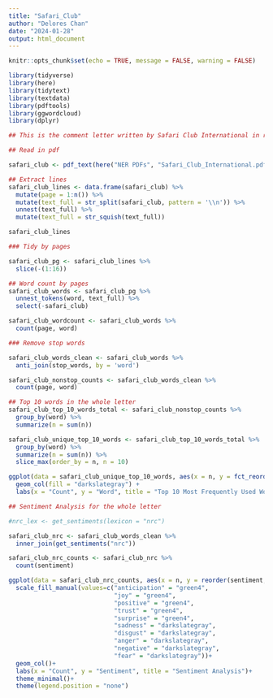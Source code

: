 ```yaml
---
title: "Safari_Club"
author: "Delores Chan"
date: "2024-01-28"
output: html_document
---
```


```r
knitr::opts_chunk$set(echo = TRUE, message = FALSE, warning = FALSE)

library(tidyverse)
library(here)
library(tidytext)
library(textdata)
library(pdftools)
library(ggwordcloud)
library(dplyr)
```

```r
## This is the comment letter written by Safari Club International in regard to the NOI for an updated bison and elk management plan. 

## Read in pdf

safari_club <- pdf_text(here("NER PDFs", "Safari_Club_International.pdf"))

```


```r
## Extract lines
safari_club_lines <- data.frame(safari_club) %>% 
  mutate(page = 1:n()) %>%
  mutate(text_full = str_split(safari_club, pattern = '\\n')) %>% 
  unnest(text_full) %>% 
  mutate(text_full = str_squish(text_full))

safari_club_lines
```


```r
### Tidy by pages

safari_club_pg <- safari_club_lines %>% 
  slice(-(1:16))
```


```r
## Word count by pages
safari_club_words <- safari_club_pg %>% 
  unnest_tokens(word, text_full) %>% 
  select(-safari_club)

safari_club_wordcount <- safari_club_words %>% 
  count(page, word)
```


```r
### Remove stop words

safari_club_words_clean <- safari_club_words %>% 
  anti_join(stop_words, by = 'word')

safari_club_nonstop_counts <- safari_club_words_clean %>% 
  count(page, word)
```


```r
## Top 10 words in the whole letter
safari_club_top_10_words_total <- safari_club_nonstop_counts %>% 
  group_by(word) %>%
  summarize(n = sum(n))

safari_club_unique_top_10_words <- safari_club_top_10_words_total %>%
  group_by(word) %>%
  summarize(n = sum(n)) %>%
  slice_max(order_by = n, n = 10)

ggplot(data = safari_club_unique_top_10_words, aes(x = n, y = fct_reorder(word, n))) +
  geom_col(fill = "darkslategray") +
  labs(x = "Count", y = "Word", title = "Top 10 Most Frequently Used Words")
```



```r
## Sentiment Analysis for the whole letter

#nrc_lex <- get_sentiments(lexicon = "nrc")

safari_club_nrc <- safari_club_words_clean %>% 
  inner_join(get_sentiments("nrc"))

safari_club_nrc_counts <- safari_club_nrc %>% 
  count(sentiment)

ggplot(data = safari_club_nrc_counts, aes(x = n, y = reorder(sentiment, -n), fill = sentiment))+
  scale_fill_manual(values=c("anticipation" = "green4",
                             "joy" = "green4",
                             "positive" = "green4",
                             "trust" = "green4",
                             "surprise" = "green4",
                             "sadness" = "darkslategray",
                             "disgust" = "darkslategray",
                             "anger" = "darkslategray",
                             "negative" = "darkslategray",
                             "fear" = "darkslategray"))+
  geom_col()+
  labs(x = "Count", y = "Sentiment", title = "Sentiment Analysis")+
  theme_minimal()+
  theme(legend.position = "none")
```